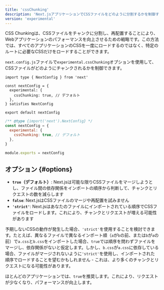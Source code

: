 ```yaml
---
title: 'cssChunking'
description: 'Next.jsアプリケーションでCSSファイルをどのように分割するかを制御するための`cssChunking`オプションを使います。'
version: 'experimental'
---
```


CSS Chunkingは、CSSファイルをチャンクに分割し、再配置することにより、Webアプリケーションのパフォーマンスを向上させるための戦略です。この方法では、すべてのアプリケーションのCSSを一度にロードするのではなく、特定のルートに必要なCSSだけをロードすることができます。

`next.config.js`ファイルで`experimental.cssChunking`オプションを使用して、CSSファイルがどのようにチャンクされるかを制御できます。

<Tabs>
<TabItem value="tsx" label="TypeScript">

```tsx title="next.config.ts" switcher
import type { NextConfig } from 'next'

const nextConfig = {
  experimental: {
    cssChunking: true, // デフォルト
  },
} satisfies NextConfig

export default nextConfig
```

</TabItem>
<TabItem value="js" label="JavaScript">

```js title="next.config.js" switcher
/** @type {import('next').NextConfig} */
const nextConfig = {
  experimental: {
    cssChunking: true, // デフォルト
  },
}

module.exports = nextConfig
```

</TabItem>
</Tabs>

## オプション {#options}

- **`true`（デフォルト）**: Next.jsは可能な限りCSSファイルをマージしようとし、ファイル間の依存関係をインポートの順序から判断して、チャンクとリクエストの数を減らします
- **`false`**: Next.jsはCSSファイルのマージや再配置を試みません
- **`'strict'`**: Next.jsはあなたのファイルにインポートされている順序でCSSファイルをロードします。これにより、チャンクとリクエストが増える可能性があります

予期しないCSSの動作が発生した場合、`'strict'`を使用することを検討できます。たとえば、異なるファイルで異なるインポート順（`a`が`b`の前、または`b`が`a`の前）で`a.css`と`b.css`をインポートした場合、`true`では順序を問わずファイルをマージし、依存関係がないと仮定します。しかし、`b.css`が`a.css`に依存している場合、ファイルがマージされないように`'strict'`を使用し、インポートされた順序でロードすることを望むかもしれません - これは、より多くのチャンクとリクエストになる可能性があります。

ほとんどのアプリケーションでは、`true`を推奨します。これにより、リクエストが少なくなり、パフォーマンスが向上します。
